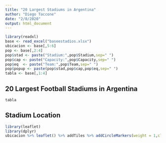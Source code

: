 ```yaml
---
title: "20 Largest Stadiums in Argentina"
author: "Diego Taccone"
date: "2/8/2020"
output: html_document
---
```


```r
library(readxl)
base <- read_excel("baseestadios.xlsx")
ubicacion <- base[,5:6]
pop <- base[,2:4]
pop$stad <- paste("Stadium:",pop$Stadium,sep=" ")
pop$cap <- paste("Capacity:",pop$Capacity,sep=" ")
pop$eq  <- paste("Team:",pop$Team,sep=" ")
pop$popup <- paste(pop$stad,pop$cap,pop$eq,sep=" ")
tabla <- base[,1:4]
```

## 20 Largest Football Stadiums in Argentina

```r
tabla
```

## Stadium Location

```r
library(leaflet)
library(dplyr)
ubicacion %>% leaflet() %>% addTiles %>% addCircleMarkers(weight = 1,clusterOptions = markerClusterOptions(),popup = pop$popup) 
```